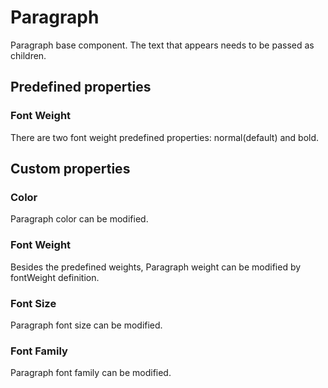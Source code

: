 
<Meta of={Stories} />

# Paragraph

Paragraph base component. The text that appears needs to be passed as children.

<Canvas of={Stories.Default} withToolbar />

<Controls of={Stories.Default} />

## Predefined properties

### Font Weight

There are two font weight predefined properties: normal(default) and bold.

<Canvas of={Stories.PredefinedFontWeight} withToolbar />

## Custom properties

### Color

Paragraph color can be modified.

<Canvas of={Stories.Color} withToolbar />

### Font Weight

Besides the predefined weights, Paragraph weight can be modified by fontWeight definition.

<Canvas of={Stories.CustomFontWeight} withToolbar />

### Font Size

Paragraph font size can be modified.

<Canvas of={Stories.CustomFontSize} withToolbar />

### Font Family

Paragraph font family can be modified.

<Canvas of={Stories.FontFamily} withToolbar />
